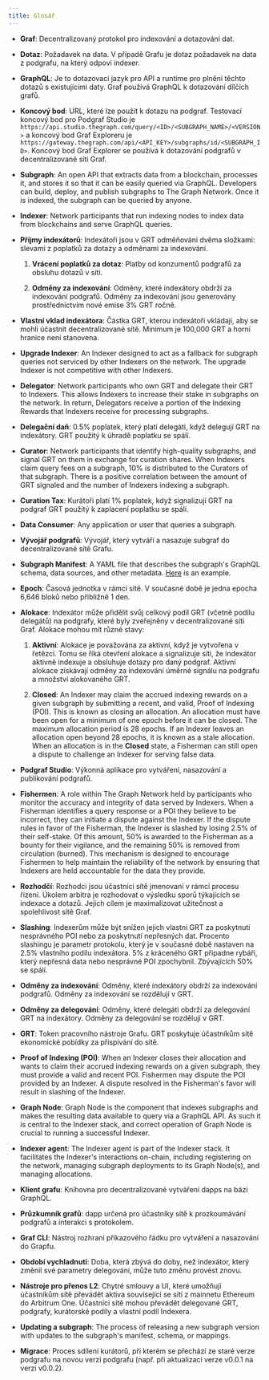 ```yaml
---
title: Glosář
---
```


- **Graf**: Decentralizovaný protokol pro indexování a dotazování dat.

- **Dotaz**: Požadavek na data. V případě Grafu je dotaz požadavek na data z podgrafu, na který odpoví indexer.

- **GraphQL**: Je to dotazovací jazyk pro API a runtime pro plnění těchto dotazů s existujícími daty. Graf používá GraphQL k dotazování dílčích grafů.

- **Koncový bod**: URL, které lze použít k dotazu na podgraf. Testovací koncový bod pro Podgraf Studio je `https://api.studio.thegraph.com/query/<ID>/<SUBGRAPH_NAME>/<VERSION>` a koncový bod Graf Exploreru je `https://gateway.thegraph.com/api/<API_KEY>/subgraphs/id/<SUBGRAPH_ID>`. Koncový bod Graf Explorer se používá k dotazování podgrafů v decentralizované síti Graf.

- **Subgraph**: An open API that extracts data from a blockchain, processes it, and stores it so that it can be easily queried via GraphQL. Developers can build, deploy, and publish subgraphs to The Graph Network. Once it is indexed, the subgraph can be queried by anyone.

- **Indexer**: Network participants that run indexing nodes to index data from blockchains and serve GraphQL queries.

- **Příjmy indexátorů**: Indexátoři jsou v GRT odměňováni dvěma složkami: slevami z poplatků za dotazy a odměnami za indexování.

  1. **Vrácení poplatků za dotaz**: Platby od konzumentů podgrafů za obsluhu dotazů v síti.

  2. **Odměny za indexování**: Odměny, které indexátory obdrží za indexování podgrafů. Odměny za indexování jsou generovány prostřednictvím nové emise 3% GRT ročně.

- **Vlastní vklad indexátora**: Částka GRT, kterou indexátoři vkládají, aby se mohli účastnit decentralizované sítě. Minimum je 100,000 GRT a horní hranice není stanovena.

- **Upgrade Indexer**: An Indexer designed to act as a fallback for subgraph queries not serviced by other Indexers on the network. The upgrade Indexer is not competitive with other Indexers.

- **Delegator**: Network participants who own GRT and delegate their GRT to Indexers. This allows Indexers to increase their stake in subgraphs on the network. In return, Delegators receive a portion of the Indexing Rewards that Indexers receive for processing subgraphs.

- **Delegační daň**: 0.5% poplatek, který platí delegáti, když delegují GRT na indexátory. GRT použitý k úhradě poplatku se spálí.

- **Curator**: Network participants that identify high-quality subgraphs, and signal GRT on them in exchange for curation shares. When Indexers claim query fees on a subgraph, 10% is distributed to the Curators of that subgraph. There is a positive correlation between the amount of GRT signaled and the number of Indexers indexing a subgraph.

- **Curation Tax**: Kurátoři platí 1% poplatek, když signalizují GRT na podgraf GRT použitý k zaplacení poplatku se spálí.

- **Data Consumer**: Any application or user that queries a subgraph.

- **Vývojář podgrafů**: Vývojář, který vytváří a nasazuje subgraf do decentralizované sítě Grafu.

- **Subgraph Manifest**: A YAML file that describes the subgraph's GraphQL schema, data sources, and other metadata. [Here](https://github.com/graphprotocol/example-subgraph/blob/master/subgraph.yaml) is an example.

- **Epoch**: Časová jednotka v rámci sítě. V současné době je jedna epocha 6,646 bloků nebo přibližně 1 den.

- **Alokace**: Indexátor může přidělit svůj celkový podíl GRT (včetně podílu delegátů) na podgrafy, které byly zveřejněny v decentralizované síti Graf. Alokace mohou mít různé stavy:

  1. **Aktivní**: Alokace je považována za aktivní, když je vytvořena v řetězci. Tomu se říká otevření alokace a signalizuje síti, že indexátor aktivně indexuje a obsluhuje dotazy pro daný podgraf. Aktivní alokace získávají odměny za indexování úměrné signálu na podgrafu a množství alokovaného GRT.

  2. **Closed**: An Indexer may claim the accrued indexing rewards on a given subgraph by submitting a recent, and valid, Proof of Indexing (POI). This is known as closing an allocation. An allocation must have been open for a minimum of one epoch before it can be closed. The maximum allocation period is 28 epochs. If an Indexer leaves an allocation open beyond 28 epochs, it is known as a stale allocation. When an allocation is in the **Closed** state, a Fisherman can still open a dispute to challenge an Indexer for serving false data.

- **Podgraf Studio**: Výkonná aplikace pro vytváření, nasazování a publikování podgrafů.

- **Fishermen**: A role within The Graph Network held by participants who monitor the accuracy and integrity of data served by Indexers. When a Fisherman identifies a query response or a POI they believe to be incorrect, they can initiate a dispute against the Indexer. If the dispute rules in favor of the Fisherman, the Indexer is slashed by losing 2.5% of their self-stake. Of this amount, 50% is awarded to the Fisherman as a bounty for their vigilance, and the remaining 50% is removed from circulation (burned). This mechanism is designed to encourage Fishermen to help maintain the reliability of the network by ensuring that Indexers are held accountable for the data they provide.

- **Rozhodčí**: Rozhodci jsou účastníci sítě jmenovaní v rámci procesu řízení. Úkolem arbitra je rozhodovat o výsledku sporů týkajících se indexace a dotazů. Jejich cílem je maximalizovat užitečnost a spolehlivost sítě Graf.

- **Slashing**: Indexerům může být snížen jejich vlastní GRT za poskytnutí nesprávného POI nebo za poskytnutí nepřesných dat. Procento slashingu je parametr protokolu, který je v současné době nastaven na 2.5% vlastního podílu indexátora. 5% z kráceného GRT připadne rybáři, který nepřesná data nebo nesprávné POI zpochybnil. Zbývajících 50% se spálí.

- **Odměny za indexování**: Odměny, které indexátory obdrží za indexování podgrafů. Odměny za indexování se rozdělují v GRT.

- **Odměny za delegování**: Odměny, které delegáti obdrží za delegování GRT na indexátory. Odměny za delegování se rozdělují v GRT.

- **GRT**: Token pracovního nástroje Grafu. GRT poskytuje účastníkům sítě ekonomické pobídky za přispívání do sítě.

- **Proof of Indexing (POI)**: When an Indexer closes their allocation and wants to claim their accrued indexing rewards on a given subgraph, they must provide a valid and recent POI. Fishermen may dispute the POI provided by an Indexer. A dispute resolved in the Fisherman's favor will result in slashing of the Indexer.

- **Graph Node**: Graph Node is the component that indexes subgraphs and makes the resulting data available to query via a GraphQL API. As such it is central to the Indexer stack, and correct operation of Graph Node is crucial to running a successful Indexer.

- **Indexer agent**: The Indexer agent is part of the Indexer stack. It facilitates the Indexer's interactions on-chain, including registering on the network, managing subgraph deployments to its Graph Node(s), and managing allocations.

- **Klient grafu**: Knihovna pro decentralizované vytváření dapps na bázi GraphQL.

- **Průzkumník grafů**: dapp určená pro účastníky sítě k prozkoumávání podgrafů a interakci s protokolem.

- **Graf CLI**: Nástroj rozhraní příkazového řádku pro vytváření a nasazování do Grapfu.

- **Období vychladnutí**: Doba, která zbývá do doby, než indexátor, který změnil své parametry delegování, může tuto změnu provést znovu.

- **Nástroje pro přenos L2**: Chytré smlouvy a UI, které umožňují účastníkům sítě převádět aktiva související se sítí z mainnetu Ethereum do Arbitrum One. Účastníci sítě mohou převádět delegované GRT, podgrafy, kurátorské podíly a vlastní podíl Indexera.

- **Updating a subgraph**: The process of releasing a new subgraph version with updates to the subgraph's manifest, schema, or mappings.

- **Migrace**: Proces sdílení kurátorů, při kterém se přechází ze staré verze podgrafu na novou verzi podgrafu (např. při aktualizaci verze v0.0.1 na verzi v0.0.2).
